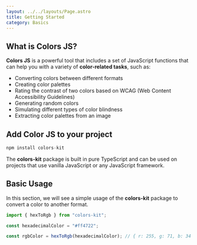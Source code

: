 ```yaml
---
layout: ../../layouts/Page.astro
title: Getting Started
category: Basics
---
```


## What is Colors JS?

**Colors JS** is a powerful tool that includes a set of JavaScript functions that can help you with a variety of **color-related tasks**, such as:

- Converting colors between different formats
- Creating color palettes
- Rating the contrast of two colors based on WCAG (Web Content Accessibility Guidelines)
- Generating random colors
- Simulating different types of color blindness
- Extracting color palettes from an image

## Add Color JS to your project

```js
npm install colors-kit
```

The **colors-kit** package is built in pure TypeScript and can be used on projects that use vanilla JavaScript or any JavaScript framework.

## Basic Usage

In this section, we will see a simple usage of the **colors-kit** package to convert a color to another format.

```js
import { hexToRgb } from "colors-kit";

const hexadecimalColor = "#ff4722";

const rgbColor = hexToRgb(hexadecimalColor); // { r: 255, g: 71, b: 34 }
```